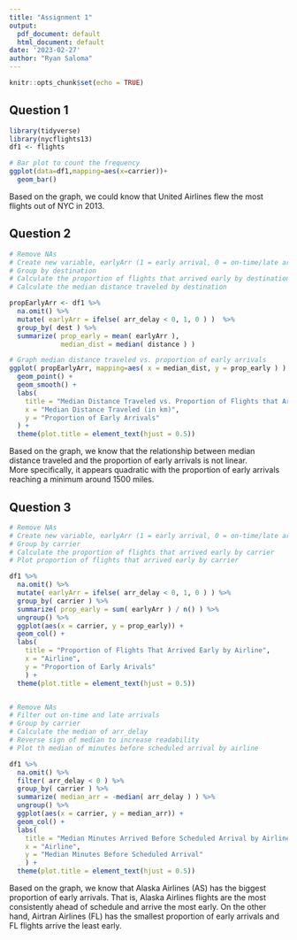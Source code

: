 ```yaml
---
title: "Assignment 1"
output:
  pdf_document: default
  html_document: default
date: '2023-02-27'
author: "Ryan Saloma"
---
```


```r
knitr::opts_chunk$set(echo = TRUE)
```

## Question 1
```r
library(tidyverse)
library(nycflights13)
df1 <- flights

# Bar plot to count the frequency
ggplot(data=df1,mapping=aes(x=carrier))+
  geom_bar()
```
Based on the graph, we could know that United Airlines flew the most flights out of NYC in 2013.

## Question 2
```r

# Remove NAs
# Create new variable, earlyArr (1 = early arrival, 0 = on-time/late arrival)
# Group by destination
# Calculate the proportion of flights that arrived early by destination
# Calculate the median distance traveled by destination

propEarlyArr <- df1 %>%
  na.omit() %>%
  mutate( earlyArr = ifelse( arr_delay < 0, 1, 0 ) )  %>%
  group_by( dest ) %>%
  summarize( prop_early = mean( earlyArr ), 
             median_dist = median( distance ) )

# Graph median distance traveled vs. proportion of early arrivals
ggplot( propEarlyArr, mapping=aes( x = median_dist, y = prop_early ) ) + 
  geom_point() +
  geom_smooth() +
  labs(
    title = "Median Distance Traveled vs. Proportion of Flights that Arrived Early",
    x = "Median Distance Traveled (in km)", 
    y = "Proportion of Early Arrivals"
  ) +
  theme(plot.title = element_text(hjust = 0.5))

```
Based on the graph, we know that the relationship between median distance traveled and the proportion of early arrivals is not linear.  
More specifically, it appears quadratic with the proportion of early arrivals reaching a minimum around 1500 miles. 

## Question 3
```r

# Remove NAs
# Create new variable, earlyArr (1 = early arrival, 0 = on-time/late arrival)
# Group by carrier
# Calculate the proportion of flights that arrived early by carrier
# Plot proportion of flights that arrived early by carrier 

df1 %>%
  na.omit() %>%
  mutate( earlyArr = ifelse( arr_delay < 0, 1, 0 ) ) %>%
  group_by( carrier ) %>%
  summarize( prop_early = sum( earlyArr ) / n() ) %>%
  ungroup() %>%
  ggplot(aes(x = carrier, y = prop_early)) +
  geom_col() +
  labs(
    title = "Proportion of Flights That Arrived Early by Airline", 
    x = "Airline", 
    y = "Proportion of Early Arivals"
    ) +
  theme(plot.title = element_text(hjust = 0.5))


# Remove NAs
# Filter out on-time and late arrivals
# Group by carrier
# Calculate the median of arr_delay
# Reverse sign of median to increase readability
# Plot th median of minutes before scheduled arrival by airline

df1 %>%
  na.omit() %>%
  filter( arr_delay < 0 ) %>%
  group_by( carrier ) %>%
  summarize( median_arr = -median( arr_delay ) ) %>%
  ungroup() %>%
  ggplot(aes(x = carrier, y = median_arr)) +
  geom_col() +
  labs(
    title = "Median Minutes Arrived Before Scheduled Arrival by Airline", 
    x = "Airline", 
    y = "Median Minutes Before Scheduled Arrival"
    ) + 
  theme(plot.title = element_text(hjust = 0.5))
```

Based on the graph, we know that Alaska Airlines (AS) has the biggest proportion of early arrivals. That is, Alaska Airlines flights are the most consistently ahead of schedule and arrive the most early. On the other hand, Airtran Airlines (FL) has the smallest proportion of early arrivals and FL flights arrive the least early.

